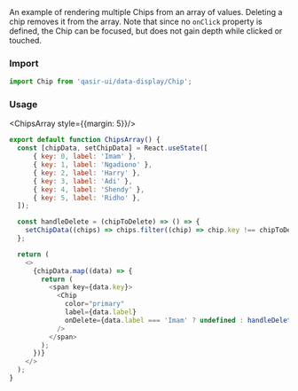 
<Title>Chips Array</Title>

<Subtitle>
An example of rendering multiple Chips from an array of values. Deleting a chip removes it from the array. Note that since no <code>onClick</code> property is defined, the Chip can be focused, but does not gain depth while clicked or touched.
</Subtitle>



### Import
```js
import Chip from 'qasir-ui/data-display/Chip';
```

### Usage

<ChipsArray style={{margin: 5}}/>


```js
export default function ChipsArray() {
  const [chipData, setChipData] = React.useState([
      { key: 0, label: 'Imam' },
      { key: 1, label: 'Ngadiono' },
      { key: 2, label: 'Harry' },
      { key: 3, label: 'Adi' },
      { key: 4, label: 'Shendy' },
      { key: 5, label: 'Ridho' },
  ]);

  const handleDelete = (chipToDelete) => () => {
    setChipData((chips) => chips.filter((chip) => chip.key !== chipToDelete.key));
  };

  return (
    <>
      {chipData.map((data) => {
        return (
          <span key={data.key}>
            <Chip
              color="primary"
              label={data.label}
              onDelete={data.label === 'Imam' ? undefined : handleDelete(data)}
            />
          </span>
        );
      })}
    </>
  );
}
```